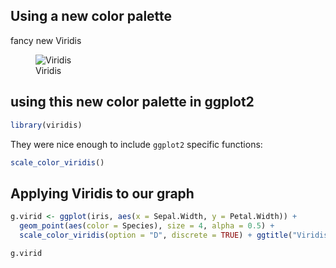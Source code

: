 
## Using a new color palette
fancy new Viridis

![Viridis](./content/viridis.png)


## using this new color palette in ggplot2

```{r}
library(viridis)
```


They were nice enough to include `ggplot2` specific functions:

```{r eval=FALSE}
scale_color_viridis()
```

## Applying Viridis to our graph

```{r, echo = FALSE}
g.virid <- ggplot(iris, aes(x = Sepal.Width, y = Petal.Width)) + 
  geom_point(aes(color = Species), size = 4, alpha = 0.5) +
  scale_color_viridis(option = "D", discrete = TRUE) + ggtitle("Viridis D")

g.virid
```
